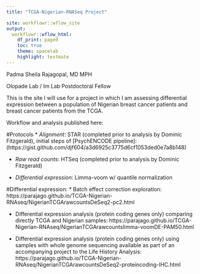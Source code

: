 ```yaml
---
title: "TCGA-Nigerian-RNASeq Project"

site: workflowr::wflow_site
output:
  workflowr::wflow_html:
    df_print: paged
    toc: true
    theme: spacelab
    highlight: textmate
---
```


Padma Sheila Rajagopal, MD MPH

Olopade Lab / Im Lab Postdoctoral Fellow

This is the site I will use for a project in which I am assessing differential expression between a population of Nigerian breast cancer patients and breast cancer patients from the TCGA. 

Workflow and analysis published here: 

#Protocols
* *Alignment*: STAR (completed prior to analysis by Dominic Fitzgerald), initial steps of 
[PsychENCODE pipeline]: (https://gist.github.com/djf604/a3d6925c3775d6cf1053ded0e7a8b148)

* *Raw read counts*: HTSeq (completed prior to analysis by Dominic Fitzgerald)

* *Differential expression*: Limma-voom w/ quantile normalization

#Differential expression:
* Batch effect correction exploration: 
https://parajago.github.io/TCGA-Nigerian-RNAseq/NigerianTCGArawcountsDeSeq2-pc2.html

* Differential expression analysis (protein coding genes only) comparing directly TCGA and Nigerian samples: https://parajago.github.io/TCGA-Nigerian-RNAseq/NigerianTCGArawcountslimma-voomDE-PAM50.html

* Differential expression analysis (protein coding genes only) using samples with whole genome sequencing available as part of an accompanying project to the Life History Analysis: https://parajago.github.io/TCGA-Nigerian-RNAseq/NigerianTCGArawcountsDeSeq2-proteincoding-IHC.html
